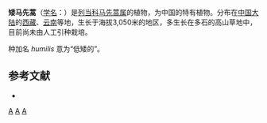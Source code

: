 {{Speciesbox
| genus = Pedicularis
| species = humilis
| authority = Bonati, 1921
}}

'''矮马先蒿'''（[[学名|学名]]：{{lang|la|''Pedicularis humilis''}}）是[[列当科|列当科]][[马先蒿属|马先蒿属]]的植物，为中国的特有植物。分布在[[中国大陆|中国大陆]]的[[西藏|西藏]]、[[云南|云南]]等地，生长于海拔3,050米的地区，多生长在多石的高山草地中，目前尚未由人工引种栽培。

种加名 ''humilis'' 意为“低矮的”。

== 参考文献 ==
<div class="references-small">
* {{cite web| url =http://www.bioinfo.cn/db05/KmzwSpecies.php?action=view&id=21316| title =矮马先蒿| work =《中国高等植物数据库全库》| publisher =中国科学院微生物研究所| author =昆明植物研究所| accessdate =2009-02-25| deadurl =yes| archiveurl =https://web.archive.org/web/20160305075513/http://www.bioinfo.cn/db05/KmzwSpecies.php?action=view&id=21316| archivedate =2016-03-05}}
</div>
{{Taxonbar|from=Q15231104}}

[[Category:马先蒿属|A]]
[[Category:1921年描述的植物|A]]
[[Category:中国特有植物|A]]


{{植物小作品}}